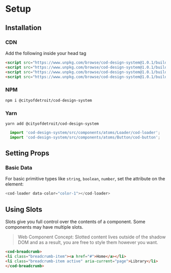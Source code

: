 
<Meta title="COD UXDS/Setup" />

<h1 class="text-center">Setup</h1>

## Installation

### CDN

Add the following inside your head tag

```html
<script src="https://www.unpkg.com/browse/cod-design-system@1.0.1/build/assets/js/main.js"></script>
<script src="https://www.unpkg.com/browse/cod-design-system@1.0.1/build/assets/js/runtime.js"></script>
<script src="https://www.unpkg.com/browse/cod-design-system@1.0.1/build/assets/js/vendors.babel.js"></script>
<script src="https://www.unpkg.com/browse/cod-design-system@1.0.1/build/assets/js/vendors.bootstrap-icons.js"></script>
```

### NPM

`npm i @cityofdetroit/cod-design-system`

### Yarn

`yarn add @cityofdetroit/cod-design-system`

```js
  import 'cod-design-system/src/components/atoms/Loader/cod-loader';
  import 'cod-design-system/src/components/atoms/Button/cod-button';
```

## Setting Props

### Basic Data

For basic primitive types like `string`, `boolean`, `number`, set the attribute on the element:

```js
<cod-loader data-color="color-1"></cod-loader>
```

## Using Slots

Slots give you full control over the contents of a component. Some components may have multiple slots.

> Web Component Concept:
> Slotted content lives outside of the shadow DOM and as a result, you are free to style them however you want.


```html
<cod-breadcrumb>
<li class="breadcrumb-item"><a href="#">Home</a></li>
<li class="breadcrumb-item active" aria-current="page">Library</li>
</cod-breadcrumb>
```